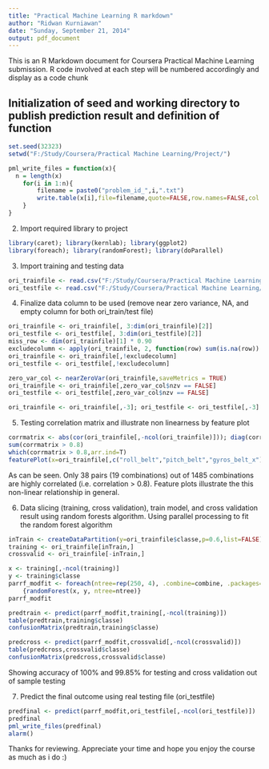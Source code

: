 ```yaml
---
title: "Practical Machine Learning R markdown"
author: "Ridwan Kurniawan"
date: "Sunday, September 21, 2014"
output: pdf_document
---
```


This is an R Markdown document for Coursera Practical Machine Learning submission. R code involved at each step will be numbered accordingly and display as a code chunk

## Initialization of seed and working directory to publish prediction result and definition of function

```r
set.seed(32323)
setwd("F:/Study/Coursera/Practical Machine Learning/Project/")

pml_write_files = function(x){
  n = length(x)
	for(i in 1:n){
		filename = paste0("problem_id_",i,".txt")
		write.table(x[i],file=filename,quote=FALSE,row.names=FALSE,col.names=FALSE)
	}
}
```

2. Import required library to project

```r
library(caret); library(kernlab); library(ggplot2)
library(foreach); library(randomForest); library(doParallel)
```

3. Import training and testing data

```r
ori_trainfile <- read.csv("F:/Study/Coursera/Practical Machine Learning/Project/pml-training.csv")
ori_testfile <- read.csv("F:/Study/Coursera/Practical Machine Learning/Project/pml-testing.csv")
```

4. Finalize data column to be used (remove near zero variance, NA, and empty column for both ori_train/test file)

```r
ori_trainfile <- ori_trainfile[, 3:dim(ori_trainfile)[2]]
ori_testfile <- ori_testfile[, 3:dim(ori_testfile)[2]]
miss_row <- dim(ori_trainfile)[1] * 0.90
excludecolumn <- apply(ori_trainfile, 2, function(row) sum(is.na(row)) > miss_row || sum(row == "") > miss_row)
ori_trainfile <- ori_trainfile[,!excludecolumn]
ori_testfile <- ori_testfile[,!excludecolumn]

zero_var_col <- nearZeroVar(ori_trainfile,saveMetrics = TRUE) 
ori_trainfile <- ori_trainfile[,zero_var_col$nzv == FALSE]
ori_testfile <- ori_testfile[,zero_var_col$nzv == FALSE]

ori_trainfile <- ori_trainfile[,-3]; ori_testfile <- ori_testfile[,-3]
```

5. Testing correlation matrix and illustrate non linearness by feature plot

```r
corrmatrix <- abs(cor(ori_trainfile[,-ncol(ori_trainfile)])); diag(corrmatrix)<-0
sum(corrmatrix > 0.8)
which(corrmatrix > 0.8,arr.ind=T)
featurePlot(x=ori_trainfile[,c("roll_belt","pitch_belt","gyros_belt_x")],y=ori_trainfile$classe,plot="pairs")
```

As can be seen. Only 38 pairs (19 combinations) out of 1485 combinations are highly correlated (i.e. correlation > 0.8). Feature plots illustrate the this non-linear relationship in general.

6. Data slicing (training, cross validation), train model, and cross validation result using random forests algorithm. Using parallel processing to fit the random forest algorithm

```r
inTrain <- createDataPartition(y=ori_trainfile$classe,p=0.6,list=FALSE)
training <- ori_trainfile[inTrain,]
crossvalid <- ori_trainfile[-inTrain,]

x <- training[,-ncol(training)]
y <- training$classe
parrf_modfit <- foreach(ntree=rep(250, 4), .combine=combine, .packages='randomForest') %dopar%
  	{randomForest(x, y, ntree=ntree)} 
parrf_modfit

predtrain <- predict(parrf_modfit,training[,-ncol(training)])
table(predtrain,training$classe)
confusionMatrix(predtrain,training$classe)

predcross <- predict(parrf_modfit,crossvalid[,-ncol(crossvalid)])
table(predcross,crossvalid$classe)
confusionMatrix(predcross,crossvalid$classe)
```
Showing accuracy of 100% and 99.85% for testing and cross validation out of sample testing

7. Predict the final outcome using real testing file (ori_testfile)

```r
predfinal <- predict(parrf_modfit,ori_testfile[,-ncol(ori_testfile)])
predfinal
pml_write_files(predfinal)
alarm()
```
Thanks for reviewing. Appreciate your time and hope you enjoy the course as much as i do :)